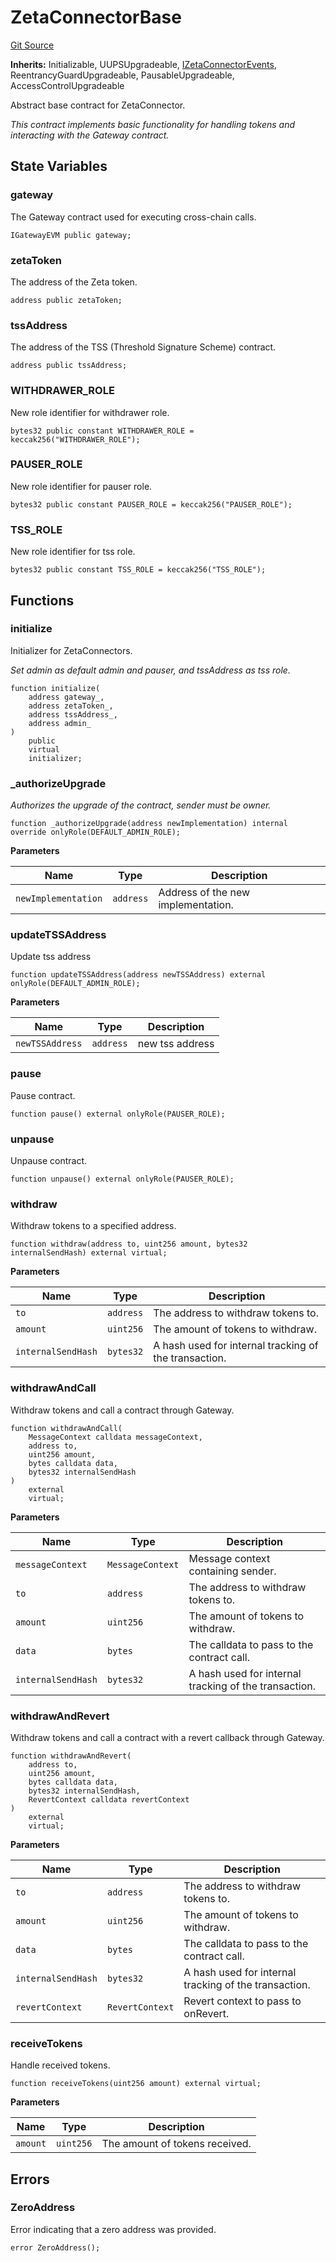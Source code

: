 # ZetaConnectorBase
[Git Source](https://github.com/zeta-chain/protocol-contracts/blob/main/v2/contracts/evm/ZetaConnectorBase.sol)

**Inherits:**
Initializable, UUPSUpgradeable, [IZetaConnectorEvents](/src/pages/developers/architecture/protocol/contracts/evm/interfaces/IZetaConnector.sol/interface.IZetaConnectorEvents.mdx), ReentrancyGuardUpgradeable, PausableUpgradeable, AccessControlUpgradeable

Abstract base contract for ZetaConnector.

*This contract implements basic functionality for handling tokens and interacting with the Gateway contract.*


## State Variables
### gateway
The Gateway contract used for executing cross-chain calls.


```solidity
IGatewayEVM public gateway;
```


### zetaToken
The address of the Zeta token.


```solidity
address public zetaToken;
```


### tssAddress
The address of the TSS (Threshold Signature Scheme) contract.


```solidity
address public tssAddress;
```


### WITHDRAWER_ROLE
New role identifier for withdrawer role.


```solidity
bytes32 public constant WITHDRAWER_ROLE = keccak256("WITHDRAWER_ROLE");
```


### PAUSER_ROLE
New role identifier for pauser role.


```solidity
bytes32 public constant PAUSER_ROLE = keccak256("PAUSER_ROLE");
```


### TSS_ROLE
New role identifier for tss role.


```solidity
bytes32 public constant TSS_ROLE = keccak256("TSS_ROLE");
```


## Functions
### initialize

Initializer for ZetaConnectors.

*Set admin as default admin and pauser, and tssAddress as tss role.*


```solidity
function initialize(
    address gateway_,
    address zetaToken_,
    address tssAddress_,
    address admin_
)
    public
    virtual
    initializer;
```

### _authorizeUpgrade

*Authorizes the upgrade of the contract, sender must be owner.*


```solidity
function _authorizeUpgrade(address newImplementation) internal override onlyRole(DEFAULT_ADMIN_ROLE);
```
**Parameters**

|Name|Type|Description|
|----|----|-----------|
|`newImplementation`|`address`|Address of the new implementation.|


### updateTSSAddress

Update tss address


```solidity
function updateTSSAddress(address newTSSAddress) external onlyRole(DEFAULT_ADMIN_ROLE);
```
**Parameters**

|Name|Type|Description|
|----|----|-----------|
|`newTSSAddress`|`address`|new tss address|


### pause

Pause contract.


```solidity
function pause() external onlyRole(PAUSER_ROLE);
```

### unpause

Unpause contract.


```solidity
function unpause() external onlyRole(PAUSER_ROLE);
```

### withdraw

Withdraw tokens to a specified address.


```solidity
function withdraw(address to, uint256 amount, bytes32 internalSendHash) external virtual;
```
**Parameters**

|Name|Type|Description|
|----|----|-----------|
|`to`|`address`|The address to withdraw tokens to.|
|`amount`|`uint256`|The amount of tokens to withdraw.|
|`internalSendHash`|`bytes32`|A hash used for internal tracking of the transaction.|


### withdrawAndCall

Withdraw tokens and call a contract through Gateway.


```solidity
function withdrawAndCall(
    MessageContext calldata messageContext,
    address to,
    uint256 amount,
    bytes calldata data,
    bytes32 internalSendHash
)
    external
    virtual;
```
**Parameters**

|Name|Type|Description|
|----|----|-----------|
|`messageContext`|`MessageContext`|Message context containing sender.|
|`to`|`address`|The address to withdraw tokens to.|
|`amount`|`uint256`|The amount of tokens to withdraw.|
|`data`|`bytes`|The calldata to pass to the contract call.|
|`internalSendHash`|`bytes32`|A hash used for internal tracking of the transaction.|


### withdrawAndRevert

Withdraw tokens and call a contract with a revert callback through Gateway.


```solidity
function withdrawAndRevert(
    address to,
    uint256 amount,
    bytes calldata data,
    bytes32 internalSendHash,
    RevertContext calldata revertContext
)
    external
    virtual;
```
**Parameters**

|Name|Type|Description|
|----|----|-----------|
|`to`|`address`|The address to withdraw tokens to.|
|`amount`|`uint256`|The amount of tokens to withdraw.|
|`data`|`bytes`|The calldata to pass to the contract call.|
|`internalSendHash`|`bytes32`|A hash used for internal tracking of the transaction.|
|`revertContext`|`RevertContext`|Revert context to pass to onRevert.|


### receiveTokens

Handle received tokens.


```solidity
function receiveTokens(uint256 amount) external virtual;
```
**Parameters**

|Name|Type|Description|
|----|----|-----------|
|`amount`|`uint256`|The amount of tokens received.|


## Errors
### ZeroAddress
Error indicating that a zero address was provided.


```solidity
error ZeroAddress();
```

